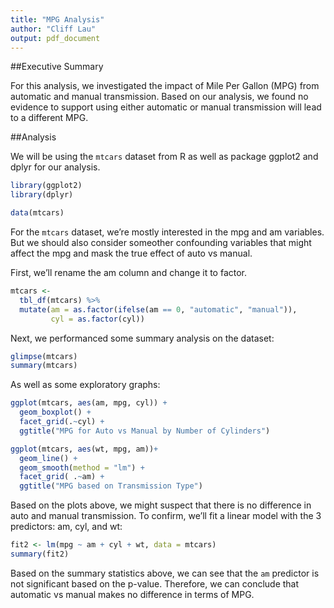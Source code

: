 ```yaml
---
title: "MPG Analysis"
author: "Cliff Lau"
output: pdf_document
---
```


##Executive Summary

For this analysis, we investigated the impact of Mile Per Gallon (MPG) from automatic and manual transmission. Based on our analysis, we found no evidence to support using either automatic or manual transmission will lead to a different MPG.

##Analysis

We will be using the `mtcars` dataset from R as well as package ggplot2 and dplyr for our analysis.
```r
library(ggplot2)
library(dplyr)

data(mtcars)
```

For the `mtcars` dataset, we're mostly interested in the mpg and am variables.
But we should also consider someother confounding variables that might affect the mpg and mask the true effect of auto vs manual.

First, we'll rename the am column and change it to factor.
```r
mtcars <- 
  tbl_df(mtcars) %>%
  mutate(am = as.factor(ifelse(am == 0, "automatic", "manual")),
         cyl = as.factor(cyl))
```

Next, we performanced some summary analysis on the dataset:
```r
glimpse(mtcars)
summary(mtcars)
```

As well as some exploratory graphs:
```r
ggplot(mtcars, aes(am, mpg, cyl)) + 
  geom_boxplot() +
  facet_grid(.~cyl) +
  ggtitle("MPG for Auto vs Manual by Number of Cylinders")

ggplot(mtcars, aes(wt, mpg, am))+ 
  geom_line() +
  geom_smooth(method = "lm") +
  facet_grid( .~am) +
  ggtitle("MPG based on Transmission Type")
```

Based on the plots above, we might suspect that there is no difference in auto and manual transmission. To confirm, we'll fit a linear model with the 3 predictors: am, cyl, and wt:

```r
fit2 <- lm(mpg ~ am + cyl + wt, data = mtcars)
summary(fit2)
```

Based on the summary statistics above, we can see that the `am` predictor is not significant based on the p-value. Therefore, we can conclude that automatic vs manual makes no difference in terms of MPG.